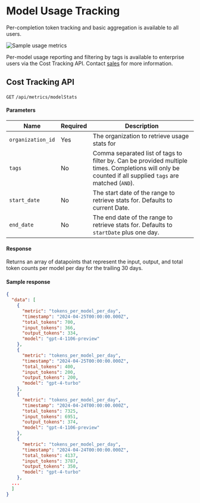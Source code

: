 # Model Usage Tracking

Per-completion token tracking and basic aggregation is available to all users.

![Sample usage metrics](/images/metrics-2.png "Usage metrics")

Per-model usage reporting and filtering by tags is available to enterprise users via the Cost Tracking API. Contact [sales](https://tally.so/r/w2XVQA) for more information.

## Cost Tracking API

`GET` `/api/metrics/modelStats`

#### Parameters

| Name              | Required | Description                                                                                                                                             |
| ----------------- | -------- | ------------------------------------------------------------------------------------------------------------------------------------------------------- |
| `organization_id` | Yes      | The organization to retrieve usage stats for                                                                                                            |
| `tags`            | No       | Comma separated list of tags to filter by. Can be provided multiple times. Completions will only be counted if all supplied `tags` are matched (`AND`). |
| `start_date`      | No       | The start date of the range to retrieve stats for. Defaults to current Date.                                                                            |
| `end_date`        | No       | The end date of the range to retrieve stats for. Defaults to `startDate` plus one day.                                                                  |

#### Response

Returns an array of datapoints that represent the input, output, and total token counts per model per day for the trailing 30 days.

#### Sample response

```json
{
  "data": [
    {
      "metric": "tokens_per_model_per_day",
      "timestamp": "2024-04-25T00:00:00.000Z",
      "total_tokens": 700,
      "input_tokens": 366,
      "output_tokens": 334,
      "model": "gpt-4-1106-preview"
    },
    {
      "metric": "tokens_per_model_per_day",
      "timestamp": "2024-04-25T00:00:00.000Z",
      "total_tokens": 400,
      "input_tokens": 200,
      "output_tokens": 200,
      "model": "gpt-4-turbo"
    },
    {
      "metric": "tokens_per_model_per_day",
      "timestamp": "2024-04-24T00:00:00.000Z",
      "total_tokens": 7325,
      "input_tokens": 6951,
      "output_tokens": 374,
      "model": "gpt-4-1106-preview"
    },
    {
      "metric": "tokens_per_model_per_day",
      "timestamp": "2024-04-24T00:00:00.000Z",
      "total_tokens": 4137,
      "input_tokens": 3787,
      "output_tokens": 350,
      "model": "gpt-4-turbo"
    },
  ...
  ]
}
```
